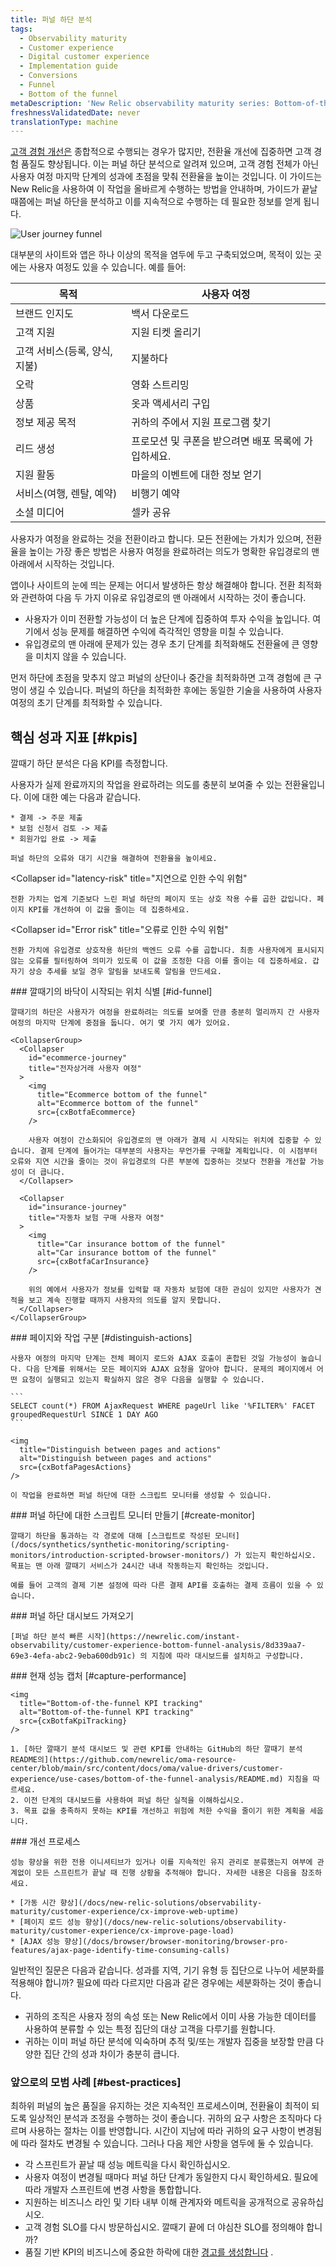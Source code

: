 ```yaml
---
title: 퍼널 하단 분석
tags:
  - Observability maturity
  - Customer experience
  - Digital customer experience
  - Implementation guide
  - Conversions
  - Funnel
  - Bottom of the funnel
metaDescription: 'New Relic observability maturity series: Bottom-of-the-funnel analysis shows New Relic users how to improve end-user conversions.'
freshnessValidatedDate: never
translationType: machine
---
```








[고객 경험 개선은](/docs/tutorial-customer-experience/improve-customer-experience/) 종합적으로 수행되는 경우가 많지만, 전환율 개선에 집중하면 고객 경험 품질도 향상됩니다. 이는 퍼널 하단 분석으로 알려져 있으며, 고객 경험 전체가 아닌 사용자 여정 마지막 단계의 성과에 초점을 맞춰 전환율을 높이는 것입니다. 이 가이드는 New Relic을 사용하여 이 작업을 올바르게 수행하는 방법을 안내하며, 가이드가 끝날 때쯤에는 퍼널 하단을 분석하고 이를 지속적으로 수행하는 데 필요한 정보를 얻게 됩니다.

<img
  title="User journey funnel"
  alt="User journey funnel"
  src={cxBotfaFunnel}
/>

대부분의 사이트와 앱은 하나 이상의 목적을 염두에 두고 구축되었으며, 목적이 있는 곳에는 사용자 여정도 있을 수 있습니다. 예를 들어:

| 목적                 | 사용자 여정                        |
| ------------------ | ----------------------------- |
| 브랜드 인지도            | 백서 다운로드                       |
| 고객 지원              | 지원 티켓 올리기                     |
| 고객 서비스(등록, 양식, 지불) | 지불하다                          |
| 오락                 | 영화 스트리밍                       |
| 상품                 | 옷과 액세서리 구입                    |
| 정보 제공 목적           | 귀하의 주에서 지원 프로그램 찾기            |
| 리드 생성              | 프로모션 및 쿠폰을 받으려면 배포 목록에 가입하세요. |
| 지원 활동              | 마을의 이벤트에 대한 정보 얻기             |
| 서비스(여행, 렌탈, 예약)    | 비행기 예약                        |
| 소셜 미디어             | 셀카 공유                         |

사용자가 여정을 완료하는 것을 전환이라고 합니다. 모든 전환에는 가치가 있으며, 전환율을 높이는 가장 좋은 방법은 사용자 여정을 완료하려는 의도가 명확한 유입경로의 맨 아래에서 시작하는 것입니다.

앱이나 사이트의 눈에 띄는 문제는 어디서 발생하든 항상 해결해야 합니다. 전환 최적화와 관련하여 다음 두 가지 이유로 유입경로의 맨 아래에서 시작하는 것이 좋습니다.

* 사용자가 이미 전환할 가능성이 더 높은 단계에 집중하여 투자 수익을 높입니다. 여기에서 성능 문제를 해결하면 수익에 즉각적인 영향을 미칠 수 있습니다.
* 유입경로의 맨 아래에 문제가 있는 경우 초기 단계를 최적화해도 전환율에 큰 영향을 미치지 않을 수 있습니다.

먼저 하단에 초점을 맞추지 않고 퍼널의 상단이나 중간을 최적화하면 고객 경험에 큰 구멍이 생길 수 있습니다. 퍼널의 하단을 최적화한 후에는 동일한 기술을 사용하여 사용자 여정의 초기 단계를 최적화할 수 있습니다.

## 핵심 성과 지표 [#kpis]

깔때기 하단 분석은 다음 KPI를 측정합니다.

<CollapserGroup>
  <Collapser
    id="conversion-rate"
    title="유입경로 하단 성공/전환율"
  >
    사용자가 실제 완료까지의 작업을 완료하려는 의도를 충분히 보여줄 수 있는 전환율입니다. 이에 대한 예는 다음과 같습니다.

    * 결제 -> 주문 제출
    * 보험 신청서 검토 -> 제출
    * 회원가입 완료 -> 제출

    퍼널 하단의 오류와 대기 시간을 해결하여 전환율을 높이세요.
  </Collapser>

  <Collapser
    id="latency-risk"
    title="지연으로 인한 수익 위험"
  >
    전환 가치는 업계 기준보다 느린 퍼널 하단의 페이지 또는 상호 작용 수를 곱한 값입니다. 페이지 KPI를 개선하여 이 값을 줄이는 데 집중하세요.
  </Collapser>

  <Collapser
    id="Error risk"
    title="오류로 인한 수익 위험"
  >
    전환 가치에 유입경로 상호작용 하단의 백엔드 오류 수를 곱합니다. 최종 사용자에게 표시되지 않는 오류를 필터링하여 의미가 있도록 이 값을 조정한 다음 이를 줄이는 데 집중하세요. 갑자기 상승 추세를 보일 경우 알림을 보내도록 알림을 만드세요.
  </Collapser>
</CollapserGroup>

<Steps>
  <Step>
    ### 깔때기의 바닥이 시작되는 위치 식별 [#id-funnel]

    깔때기의 하단은 사용자가 여정을 완료하려는 의도를 보여줄 만큼 충분히 멀리까지 간 사용자 여정의 마지막 단계에 중점을 둡니다. 여기 몇 가지 예가 있어요.

    <CollapserGroup>
      <Collapser
        id="ecommerce-journey"
        title="전자상거래 사용자 여정"
      >
        <img
          title="Ecommerce bottom of the funnel"
          alt="Ecommerce bottom of the funnel"
          src={cxBotfaEcommerce}
        />

        사용자 여정이 간소화되어 유입경로의 맨 아래가 결제 시 시작되는 위치에 집중할 수 있습니다. 결제 단계에 들어가는 대부분의 사용자는 무언가를 구매할 계획입니다. 이 시점부터 오류와 지연 시간을 줄이는 것이 유입경로의 다른 부분에 집중하는 것보다 전환을 개선할 가능성이 더 큽니다.
      </Collapser>

      <Collapser
        id="insurance-journey"
        title="자동차 보험 구매 사용자 여정"
      >
        <img
          title="Car insurance bottom of the funnel"
          alt="Car insurance bottom of the funnel"
          src={cxBotfaCarInsurance}
        />

        위의 예에서 사용자가 정보를 입력할 때 자동차 보험에 대한 관심이 있지만 사용자가 견적을 보고 계속 진행할 때까지 사용자의 의도를 알지 못합니다.
      </Collapser>
    </CollapserGroup>
  </Step>

  <Step>
    ### 페이지와 작업 구분 [#distinguish-actions]

    사용자 여정의 마지막 단계는 전체 페이지 로드와 AJAX 호출이 혼합된 것일 가능성이 높습니다. 다음 단계를 위해서는 모든 페이지와 AJAX 요청을 알아야 합니다. 문제의 페이지에서 어떤 요청이 실행되고 있는지 확실하지 않은 경우 다음을 실행할 수 있습니다.

    ```
    SELECT count(*) FROM AjaxRequest WHERE pageUrl like '%FILTER%' FACET groupedRequestUrl SINCE 1 DAY AGO
    ```

    <img
      title="Distinguish between pages and actions"
      alt="Distinguish between pages and actions"
      src={cxBotfaPagesActions}
    />

    이 작업을 완료하면 퍼널 하단에 대한 스크립트 모니터를 생성할 수 있습니다.
  </Step>

  <Step>
    ### 퍼널 하단에 대한 스크립트 모니터 만들기 [#create-monitor]

    깔때기 하단을 통과하는 각 경로에 대해 [스크립트로 작성된 모니터](/docs/synthetics/synthetic-monitoring/scripting-monitors/introduction-scripted-browser-monitors/) 가 있는지 확인하십시오. 목표는 맨 아래 깔때기 서비스가 24시간 내내 작동하는지 확인하는 것입니다.

    예를 들어 고객의 결제 기본 설정에 따라 다른 결제 API를 호출하는 결제 흐름이 있을 수 있습니다.  

  </Step>

  <Step>
    ### 퍼널 하단 대시보드 가져오기

    [퍼널 하단 분석 빠른 시작](https://newrelic.com/instant-observability/customer-experience-bottom-funnel-analysis/8d339aa7-69e3-4efa-abc2-9eba600db91c) 의 지침에 따라 대시보드를 설치하고 구성합니다.
  </Step>

  <Step>
    ### 현재 성능 캡처 [#capture-performance]

    <img
      title="Bottom-of-the-funnel KPI tracking"
      alt="Bottom-of-the-funnel KPI tracking"
      src={cxBotfaKpiTracking}
    />

    1. [하단 깔때기 분석 대시보드 및 관련 KPI를 안내하는 GitHub의 하단 깔때기 분석 README의](https://github.com/newrelic/oma-resource-center/blob/main/src/content/docs/oma/value-drivers/customer-experience/use-cases/bottom-of-the-funnel-analysis/README.md) 지침을 따르세요.
    2. 이전 단계의 대시보드를 사용하여 퍼널 하단 실적을 이해하십시오.
    3. 목표 값을 충족하지 못하는 KPI를 개선하고 위험에 처한 수익을 줄이기 위한 계획을 세웁니다.
  </Step>

  <Step>
    ### 개선 프로세스

    성능 향상을 위한 전용 이니셔티브가 있거나 이를 지속적인 유지 관리로 분류했는지 여부에 관계없이 모든 스프린트가 끝날 때 진행 상황을 추적해야 합니다. 자세한 내용은 다음을 참조하세요.

    * [가동 시간 향상](/docs/new-relic-solutions/observability-maturity/customer-experience/cx-improve-web-uptime)
    * [페이지 로드 성능 향상](/docs/new-relic-solutions/observability-maturity/customer-experience/cx-improve-page-load)
    * [AJAX 성능 향상](/docs/browser/browser-monitoring/browser-pro-features/ajax-page-identify-time-consuming-calls)
  </Step>
</Steps>

<Callout variant="tip">
  일반적인 질문은 다음과 같습니다. 성과를 지역, 기기 유형 등 집단으로 나누어 세분화를 적용해야 합니까? 필요에 따라 다르지만 다음과 같은 경우에는 세분화하는 것이 좋습니다.

  * 귀하의 조직은 사용자 정의 속성 또는 New Relic에서 이미 사용 가능한 데이터를 사용하여 분류할 수 있는 특정 집단의 대상 고객을 다루기를 원합니다.
  * 귀하는 이미 퍼널 하단 분석에 익숙하며 추적 및/또는 개발자 집중을 보장할 만큼 다양한 집단 간의 성과 차이가 충분히 큽니다.
</Callout>

### 앞으로의 모범 사례 [#best-practices]

최하위 퍼널의 높은 품질을 유지하는 것은 지속적인 프로세스이며, 전환율이 최적이 되도록 일상적인 분석과 조정을 수행하는 것이 좋습니다. 귀하의 요구 사항은 조직마다 다르며 사용하는 절차는 이를 반영합니다. 시간이 지남에 따라 귀하의 요구 사항이 변경됨에 따라 절차도 변경될 수 있습니다. 그러나 다음 제안 사항을 염두에 둘 수 있습니다.

* 각 스프린트가 끝날 때 성능 메트릭을 다시 확인하십시오.
* 사용자 여정이 변경될 때마다 퍼널 하단 단계가 동일한지 다시 확인하세요. 필요에 따라 개발자 스프린트에 변경 사항을 통합합니다.
* 지원하는 비즈니스 라인 및 기타 내부 이해 관계자와 메트릭을 공개적으로 공유하십시오.
* 고객 경험 SLO를 다시 방문하십시오. 깔때기 끝에 더 야심찬 SLO를 정의해야 합니까?
* 품질 기반 KPI의 비즈니스에 중요한 하락에 대한 [경고를 생성합니다](/docs/tutorial-create-alerts/create-new-relic-alerts/) .